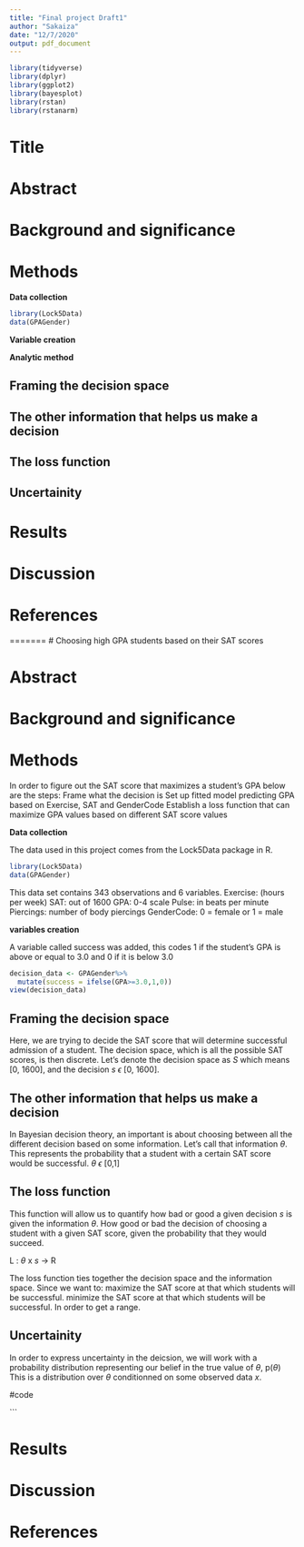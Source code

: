 ```yaml
---
title: "Final project Draft1"
author: "Sakaiza"
date: "12/7/2020"
output: pdf_document
---
```


```r
library(tidyverse)
library(dplyr)
library(ggplot2)
library(bayesplot)
library(rstan)
library(rstanarm)
```


# Title

# Abstract


# Background and significance



# Methods

**Data collection**
```r
library(Lock5Data)
data(GPAGender)
```

**Variable creation**

**Analytic method**

## Framing the decision space




## The other information that helps us make a decision



## The loss function




## Uncertainity


# Results


# Discussion 


# References

=======
# Choosing high GPA students based on their SAT scores

# Abstract




# Background and significance



# Methods
In order to figure out the SAT score that maximizes a student's GPA below are the steps: 
Frame what the decision is
Set up fitted model predicting GPA based on Exercise, SAT and GenderCode
Establish a loss function that can maximize GPA values based on different SAT score values


**Data collection**

The data used in this project comes from the Lock5Data package in R. 
```r
library(Lock5Data)
data(GPAGender)

```

This data set contains 343 observations and 6 variables. 
Exercise: (hours per week)
SAT: out of 1600
GPA: 0-4 scale
Pulse: in beats per minute
Piercings: number of body piercings
GenderCode: 0 = female or 1 = male

**variables creation**

A variable called success was added, this codes 1 if the student's GPA is above or equal to  3.0 and 0 if it is below 3.0

```r
decision_data <- GPAGender%>%
  mutate(success = ifelse(GPA>=3.0,1,0))
view(decision_data)

```
## Framing the decision space

Here, we are trying to decide the SAT score that will determine successful admission of a student. The decision space, which is all the possible SAT scores, is then discrete. Let's denote the decision space as _S_ which means [0, 1600], and the decision _s_ $\epsilon$ [0, 1600]. 



## The other information that helps us make a decision
In Bayesian decision theory, an important is about choosing between all the different decision based on some information. 
Let's call that information $\theta$. This represents the probability that a student with a certain SAT score would be successful. $\theta$ $\epsilon$ [0,1]

## The loss function
This function will allow us to quantify how bad or good a given decision _s_ is given the information $\theta$. 
How good or bad the decision of choosing a student with a given SAT score, given the probability that they would succeed. 

L : $\theta$ x _s_ -> R

The loss function ties together the decision space and the information space. 
Since we want to:
maximize the SAT score at that which students will be successful.
minimize the SAT score at that which students will be successful.
In order to get a range. 


## Uncertainity

In order to express uncertainty in the deicsion, we will work with a probability distribution representing our belief in the true value of $\theta$, p($\theta$)
This is a distribution over $\theta$ conditionned on some observed data _x_. 

#code

```

# Results


# Discussion 


# References
